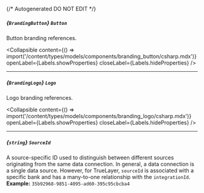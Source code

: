 {/* Autogenerated DO NOT EDIT  */}

##### *{`BrandingButton`}* `Button`
Button branding references.

<Collapsible content={() => import('/content/types/models/components/branding_button/csharp.mdx')} openLabel={Labels.showProperties} closeLabel={Labels.hideProperties} />


---
##### *{`BrandingLogo`}* `Logo`
Logo branding references.

<Collapsible content={() => import('/content/types/models/components/branding_logo/csharp.mdx')} openLabel={Labels.showProperties} closeLabel={Labels.hideProperties} />


---
##### *{`string`}* `SourceId`
A source\-specific ID used to distinguish between different sources originating from the same data connection. In general, a data connection is a single data source. However, for TrueLayer, `sourceId` is associated with a specific bank and has a many\-to\-one relationship with the `integrationId`.
<br/>
**Example:** `35b92968-9851-4095-ad60-395c95cbcba4`


